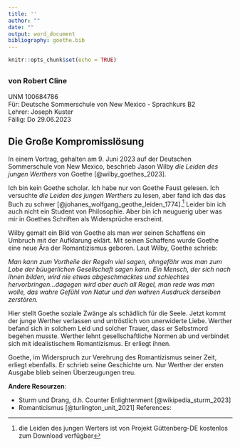 ```yaml
---
title: ''
author: ""
date: ""
output: word_document
bibliography: goethe.bib
---
```


```r
knitr::opts_chunk$set(echo = TRUE)
```

## 
### von Robert Cline
UNM 100684786  
F&uuml;r:  Deutsche Sommerschule von New Mexico - Sprachkurs B2    
Lehrer:  Joseph Kuster  
F&auml;llig:  Do 29.06.2023  

## Die Große Kompromisslösung 

In einem Vortrag, gehalten am 9. Juni 2023 auf der Deutschen Sommerschule von New Mexico, beschrieb Jason Wilby *die Leiden des jungen Werthers* von Goethe [@wilby_goethes_2023]. 

Ich bin kein Goethe scholar.  Ich habe nur von Goethe Faust gelesen.  Ich versuchte *die Leiden des jungen Werthers* zu lesen, aber fand ich das das Buch zu schwer [@johanes_wolfgang_geothe_leiden_1774].^[die Leiden des jungen Werters ist von Projekt G&uuml;ttenberg-DE kostenlos zum Download verfügbar]  Leider bin ich auch nicht ein Student von Philosophie.  Aber bin ich neuguerig uber was mir in Goethes Schriften als Widersprüche erscheint.

Wilby gemalt ein Bild von Goethe als man wer seinen Schaffens ein Umbruch mit der Aufklarung ekl&auml;rt.  Mit seinen Schaffens wurde Goethe eine neue Ära der Romantizismus geboren.    Laut Wilby, Goethe schrieb:  

*Man kann zum Vortheile der Regeln viel sagen, ohngef&auml;hr was man zum Lobe der b&uuml;ugerlichen Gesellschaft sagen kann.  Ein Mensch, der sich nach ihnen bilden, wird nie etwas abgeschmacktes und schlechtes hervorbringen...dagegen wird aber auch all Regel, man rede was man wolle, das wahre Gef&uuml;hl von Natur und den wahren Ausdruck derselben zerst&ouml;ren.*

Hier stellt Goethe soziale Zwänge als schädlich für die Seele.  Jetzt kommt der junge Werther verlassen und untröstlich von unerwiderte Liebe.  Werther befand sich in solchem Leid und solcher Trauer, dass er Selbstmord begehen musste. Werther lehnt gesellschaftliche Normen ab und verbindet sich mit idealistischem Romantizismus. Er erliegt ihnen.

Goethe, im Widerspruch zur Verehrung des Romantizismus seiner Zeit, erliegt ebenfalls. Er schrieb seine Geschichte um. Nur Werther der ersten Ausgabe blieb seinen Überzeugungen treu.

**Andere Resourzen**: 

* Sturm und Drang, d.h. Counter Enlightenment [@wikipedia_sturm_2023] 
* Romanticismus  [@turlington_unit_2021]
References: 